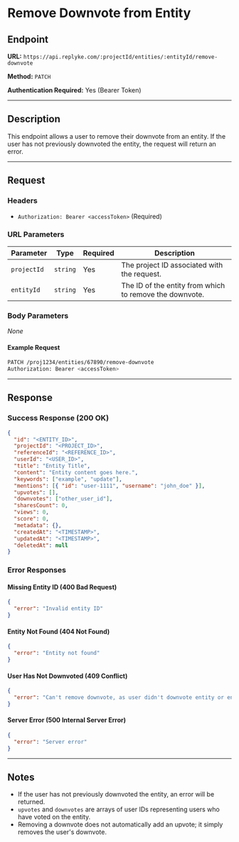 
# Remove Downvote from Entity

## Endpoint

**URL:** `https://api.replyke.com/:projectId/entities/:entityId/remove-downvote`

**Method:** `PATCH`

**Authentication Required:** Yes (Bearer Token)

----------

## Description

This endpoint allows a user to remove their downvote from an entity. If the user has not previously downvoted the entity, the request will return an error.

----------

## Request

### Headers

-   `Authorization: Bearer <accessToken>` (Required)

### URL Parameters

| Parameter    | Type     | Required | Description |
|-------------|----------|----------|-------------|
| `projectId` | `string` | Yes      | The project ID associated with the request. |
| `entityId`  | `string` | Yes      | The ID of the entity from which to remove the downvote. |

### Body Parameters

_None_

#### Example Request

```sh
PATCH /proj1234/entities/67890/remove-downvote
Authorization: Bearer <accessToken>
```

----------

## Response

### Success Response (200 OK)

```json
{
  "id": "<ENTITY_ID>",
  "projectId": "<PROJECT_ID>",
  "referenceId": "<REFERENCE_ID>",
  "userId": "<USER_ID>",
  "title": "Entity Title",
  "content": "Entity content goes here.",
  "keywords": ["example", "update"],
  "mentions": [{ "id": "user-1111", "username": "john_doe" }],
  "upvotes": [],
  "downvotes": ["other_user_id"],
  "sharesCount": 0,
  "views": 0,
  "score": 0,
  "metadata": {},
  "createdAt": "<TIMESTAMP>",
  "updatedAt": "<TIMESTAMP>",
  "deletedAt": null
}
```

### Error Responses

#### Missing Entity ID (400 Bad Request)

```json
{
  "error": "Invalid entity ID"
}
```

#### Entity Not Found (404 Not Found)

```json
{
  "error": "Entity not found"
}
```

#### User Has Not Downvoted (409 Conflict)

```json
{
  "error": "Can't remove downvote, as user didn't downvote entity or entity not found"
}
```

#### Server Error (500 Internal Server Error)

```json
{
  "error": "Server error"
}
```

----------

## Notes

-   If the user has not previously downvoted the entity, an error will be returned.
-   `upvotes` and `downvotes` are arrays of user IDs representing users who have voted on the entity.
-   Removing a downvote does not automatically add an upvote; it simply removes the user's downvote.